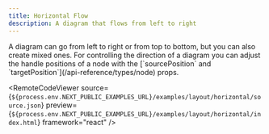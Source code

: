 ```yaml
---
title: Horizontal Flow
description: A diagram that flows from left to right
---
```



<ExampleLayout>
A diagram can go from left to right or from top to bottom, but you can also create mixed ones.
For controlling the direction of a diagram you can adjust the handle positions of a node with the [`sourcePosition` and `targetPosition`](/api-reference/types/node) props.

<RemoteCodeViewer
  source={`${process.env.NEXT_PUBLIC_EXAMPLES_URL}/examples/layout/horizontal/source.json`}
  preview={`${process.env.NEXT_PUBLIC_EXAMPLES_URL}/examples/layout/horizontal/index.html`}
  framework="react"
/>

</ExampleLayout>
